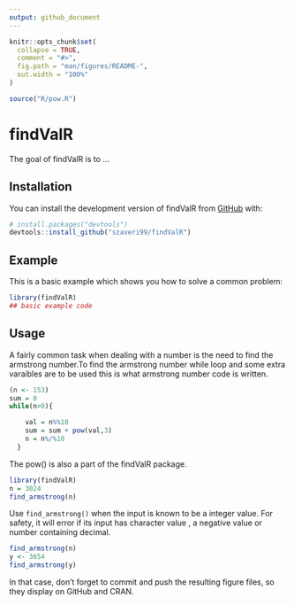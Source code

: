 ```yaml
---
output: github_document
---
```


<!-- README.md is generated from README.Rmd. Please edit that file -->

```r
knitr::opts_chunk$set(
  collapse = TRUE,
  comment = "#>",
  fig.path = "man/figures/README-",
  out.width = "100%"
)

source("R/pow.R")
```

# findValR

<!-- badges: start -->
<!-- badges: end -->

The goal of findValR is to ...

## Installation

You can install the development version of findValR from [GitHub](https://github.com/) with:

``` r
# install.packages("devtools")
devtools::install_github("szaveri99/findValR")
```

## Example

This is a basic example which shows you how to solve a common problem:

```r
library(findValR)
## basic example code
```

## Usage

A fairly common task when dealing with a number is the need to find the armstrong number.To find the armstrong number while loop and some extra varaibles are to be used this is what armstrong number code is written. 

```r
(n <- 153)
sum = 0  
while(n>0){

    val = n%%10
    sum = sum + pow(val,3)
    n = n%/%10
  }
```

The pow() is also a part of the findValR package.

```r
library(findValR)
n = 3024
find_armstrong(n)
```

Use `find_armstrong()` when the input is known to be a integer value.
For safety, it will error if its input has character value , a negative value or number containing decimal.

```r
find_armstrong(n)
y <- 3654
find_armstrong(y)
```



In that case, don't forget to commit and push the resulting figure files, so they display on GitHub and CRAN.
